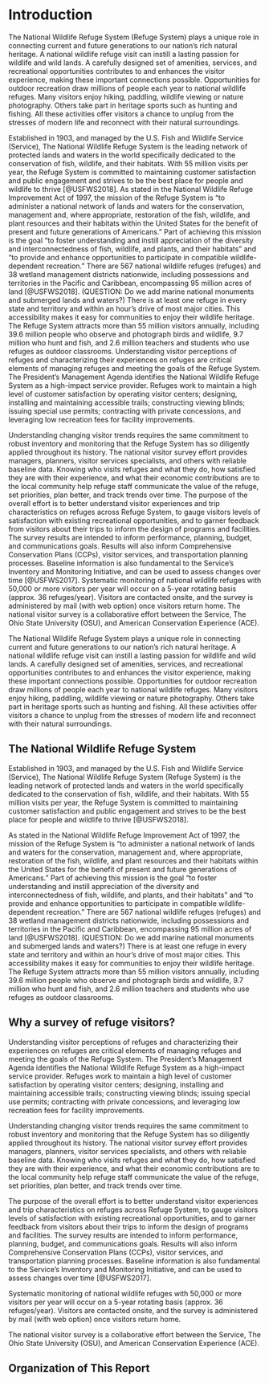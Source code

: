 # Introduction {-#intro}

The National Wildlife Refuge System (Refuge System) plays a unique role in connecting current and future generations to our nation’s rich natural heritage. A national wildlife refuge visit can instill a lasting passion for wildlife and wild lands. A carefully designed set of amenities, services, and recreational opportunities contributes to and enhances the visitor experience, making these important connections possible. Opportunities for outdoor recreation draw millions of people each year to national wildlife refuges. Many visitors enjoy hiking, paddling, wildlife viewing or nature photography. Others take part in heritage sports such as hunting and fishing. All these activities offer visitors a chance to unplug from the stresses of modern life and reconnect with their natural surroundings.

Established in 1903, and managed by the U.S. Fish and Wildlife Service (Service), The National Wildlife Refuge System is the leading network of protected lands and waters in the world specifically dedicated to the conservation of fish, wildlife, and their habitats. With 55 million visits per year, the Refuge System is committed to maintaining customer satisfaction and public engagement and strives to be the best place for people and wildlife to thrive [@USFWS2018]. 
As stated in the National Wildlife Refuge Improvement Act of 1997, the mission of the Refuge System is "to administer a national network of lands and waters for the conservation, management and, where appropriate, restoration of the fish, wildlife, and plant resources and their habitats within the United States for the benefit of present and future generations of Americans." Part of achieving this mission is the goal "to foster understanding and instill appreciation of the diversity and interconnectedness of fish, wildlife, and plants, and their habitats" and "to provide and enhance opportunities to participate in compatible wildlife-dependent recreation." There are 567 national wildlife refuges (refuges) and 38 wetland management districts nationwide, including possessions and territories in the Pacific and Caribbean, encompassing 95 million acres of land [@USFWS2018]. (QUESTION: Do we add marine national monuments and submerged lands and waters?) There is at least one refuge in every state and territory and within an hour’s drive of most major cities. This accessibility makes it easy for communities to enjoy their wildlife heritage. The Refuge System attracts more than 55 million visitors annually, including 39.6 million people who observe and photograph birds and wildlife, 9.7 million who hunt and fish, and 2.6 million teachers and students who use refuges as outdoor classrooms.
Understanding visitor perceptions of refuges and characterizing their experiences on refuges are critical elements of managing refuges and meeting the goals of the Refuge System. The President’s Management Agenda identifies the National Wildlife Refuge System as a high-impact service provider. Refuges work to maintain a high level of customer satisfaction by operating visitor centers; designing, installing and maintaining accessible trails; constructing viewing blinds; issuing special use permits; contracting with private concessions, and leveraging low recreation fees for facility improvements. 

Understanding changing visitor trends requires the same commitment to robust inventory and monitoring that the Refuge System has so diligently applied throughout its history. The national visitor survey effort provides managers, planners, visitor services specialists, and others with reliable baseline data. Knowing who visits refuges and what they do, how satisfied they are with their experience, and what their economic contributions are to the local community help refuge staff communicate the value of the refuge, set priorities, plan better, and track trends over time.
The purpose of the overall effort is to better understand visitor experiences and trip characteristics on refuges across Refuge System, to gauge visitors levels of satisfaction with existing recreational opportunities, and to garner feedback from visitors about their trips to inform the design of programs and facilities. The survey results are intended to inform performance, planning, budget, and communications goals. Results will also inform Comprehensive Conservation Plans (CCPs), visitor services, and transportation planning processes. Baseline information is also fundamental to the Service's Inventory and Monitoring Initiative, and can be used to assess changes over time [@USFWS2017].
Systematic monitoring of national wildlife refuges with 50,000 or more visitors per year will occur on a 5-year rotating basis (approx. 36 refuges/year). Visitors are contacted onsite, and the survey is administered by mail (with web option) once visitors return home. 
The national visitor survey is a collaborative effort between the Service, The Ohio State University (OSU), and American Conservation Experience (ACE).

########################
The National Wildlife Refuge System plays a unique role in connecting current and future generations to our nation’s rich natural heritage. A national wildlife refuge visit can instill a lasting passion for wildlife and wild lands. A carefully designed set of amenities, services, and recreational opportunities contributes to and enhances the visitor experience, making these important connections possible. Opportunities for outdoor recreation draw millions of people each year to national wildlife refuges. Many visitors enjoy hiking, paddling, wildlife viewing or nature photography. Others take part in heritage sports such as hunting and fishing. All these activities offer visitors a chance to unplug from the stresses of modern life and reconnect with their natural surroundings.

## The National Wildlife Refuge System{-}
Established in 1903, and managed by the U.S. Fish and Wildlife Service (Service), The National Wildlife Refuge System (Refuge System) is the leading network of protected lands and waters in the world specifically dedicated to the conservation of fish, wildlife, and their habitats. With 55 million visits per year, the Refuge System is committed to maintaining customer satisfaction and public engagement and strives to be the best place for people and wildlife to thrive [@USFWS2018]. 

As stated in the National Wildlife Refuge Improvement Act of 1997, the mission of the Refuge System is "to administer a national network of lands and waters for the conservation, management and, where appropriate, restoration of the fish, wildlife, and plant resources and their habitats within the United States for the benefit of present and future generations of Americans." Part of achieving this mission is the goal "to foster understanding and instill appreciation of the diversity and interconnectedness of fish, wildlife, and plants, and their habitats" and "to provide and enhance opportunities to participate in compatible wildlife-dependent recreation." There are 567 national wildlife refuges (refuges) and 38 wetland management districts nationwide, including possessions and territories in the Pacific and Caribbean, encompassing 95 million acres of land [@USFWS2018]. (QUESTION: Do we add marine national monuments and submerged lands and waters?) There is at least one refuge in every state and territory and within an hour’s drive of most major cities. This accessibility makes it easy for communities to enjoy their wildlife heritage. The Refuge System attracts more than 55 million visitors annually, including 39.6 million people who observe and photograph birds and wildlife, 9.7 million who hunt and fish, and 2.6 million teachers and students who use refuges as outdoor classrooms.

## Why a survey of refuge visitors?{-}
Understanding visitor perceptions of refuges and characterizing their experiences on refuges are critical elements of managing refuges and meeting the goals of the Refuge System. The President’s Management Agenda identifies the National Wildlife Refuge System as a high-impact service provider. Refuges work to maintain a high level of customer satisfaction by operating visitor centers; designing, installing and maintaining accessible trails; constructing viewing blinds; issuing special use permits; contracting with private concessions, and leveraging low recreation fees for facility improvements. 

Understanding changing visitor trends requires the same commitment to robust inventory and monitoring that the Refuge System has so diligently applied throughout its history. The national visitor survey effort provides managers, planners, visitor services specialists, and others with reliable baseline data. Knowing who visits refuges and what they do, how satisfied they are with their experience, and what their economic contributions are to the local community help refuge staff communicate the value of the refuge, set priorities, plan better, and track trends over time.

The purpose of the overall effort is to better understand visitor experiences and trip characteristics on refuges across Refuge System, to gauge visitors levels of satisfaction with existing recreational opportunities, and to garner feedback from visitors about their trips to inform the design of programs and facilities. The survey results are intended to inform performance, planning, budget, and communications goals. Results will also inform Comprehensive Conservation Plans (CCPs), visitor services, and transportation planning processes. Baseline information is also fundamental to the Service's Inventory and Monitoring Initiative, and can be used to assess changes over time [@USFWS2017].

Systematic monitoring of national wildlife refuges with 50,000 or more visitors per year will occur on a 5-year rotating basis (approx. 36 refuges/year). Visitors are contacted onsite, and the survey is administered by mail (with web option) once visitors return home. 

The national visitor survey is a collaborative effort between the Service, The Ohio State University (OSU), and American Conservation Experience (ACE). 

## Organization of This Report
